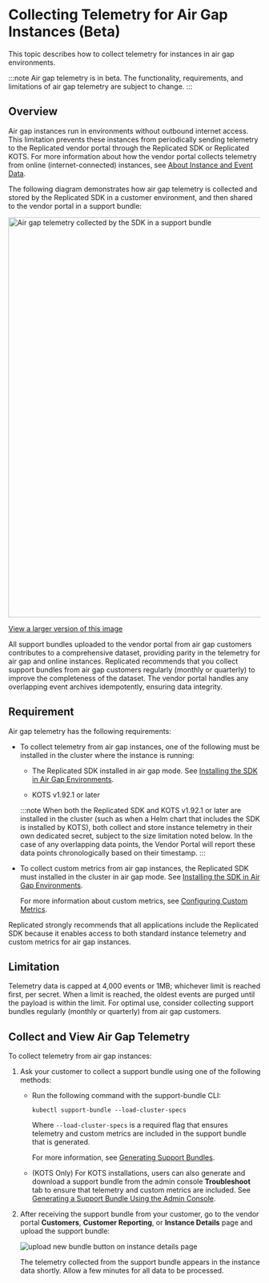 
# Collecting Telemetry for Air Gap Instances (Beta)

This topic describes how to collect telemetry for instances in air gap environments.

:::note
Air gap telemetry is in beta. The functionality, requirements, and limitations of air gap telemetry are subject to change.
:::

## Overview

Air gap instances run in environments without outbound internet access. This limitation prevents these instances from periodically sending telemetry to the Replicated vendor portal through the Replicated SDK or Replicated KOTS. For more information about how the vendor portal collects telemetry from online (internet-connected) instances, see [About Instance and Event Data](/vendor/instance-insights-event-data#about-reporting).

<AirGapTelemetry/>

The following diagram demonstrates how air gap telemetry is collected and stored by the Replicated SDK in a customer environment, and then shared to the vendor portal in a support bundle:

<img alt="Air gap telemetry collected by the SDK in a support bundle" src="/images/airgap-telemetry.png" width="800px"/>

[View a larger version of this image](/images/airgap-telemetry.png)

All support bundles uploaded to the vendor portal from air gap customers contributes to a comprehensive dataset, providing parity in the telemetry for air gap and online instances. Replicated recommends that you collect support bundles from air gap customers regularly (monthly or quarterly) to improve the completeness of the dataset. The vendor portal handles any overlapping event archives idempotently, ensuring data integrity.

## Requirement

Air gap telemetry has the following requirements:

* To collect telemetry from air gap instances, one of the following must be installed in the cluster where the instance is running:
   
   * The Replicated SDK installed in air gap mode. See [Installing the SDK in Air Gap Environments](/vendor/replicated-sdk-airgap).
   
   * KOTS v1.92.1 or later

   :::note
   When both the Replicated SDK and KOTS v1.92.1 or later are installed in the cluster (such as when a Helm chart that includes the SDK is installed by KOTS), both collect and store instance telemetry in their own dedicated secret, subject to the size limitation noted below.  In the case of any overlapping data points, the Vendor Portal will report these data points chronologically based on their timestamp.
   :::

* To collect custom metrics from air gap instances, the Replicated SDK must installed in the cluster in air gap mode. See [Installing the SDK in Air Gap Environments](/vendor/replicated-sdk-airgap).

    For more information about custom metrics, see [Configuring Custom Metrics](https://docs.replicated.com/vendor/custom-metrics).

Replicated strongly recommends that all applications include the Replicated SDK because it enables access to both standard instance telemetry and custom metrics for air gap instances.

## Limitation

Telemetry data is capped at 4,000 events or 1MB; whichever limit is reached first, per secret. When a limit is reached, the oldest events are purged until the payload is within the limit. For optimal use, consider collecting support bundles regularly (monthly or quarterly) from air gap customers.

## Collect and View Air Gap Telemetry

To collect telemetry from air gap instances:

1. Ask your customer to collect a support bundle using one of the following methods:
     * Run the following command with the support-bundle CLI:

       ```
       kubectl support-bundle --load-cluster-specs
       ```
       Where `--load-cluster-specs` is a required flag that ensures telemetry and custom metrics are included in the support bundle that is generated. 

       For more information, see [Generating Support Bundles](/vendor/support-bundle-generating).

     * (KOTS Only) For KOTS installations, users can also generate and download a support bundle from the admin console **Troubleshoot** tab to ensure that telemetry and custom metrics are included. See [Generating a Support Bundle Using the Admin Console](/enterprise/troubleshooting-an-app#generate-a-support-bundle-using-the-admin-console).

1. After receiving the support bundle from your customer, go to the vendor portal **Customers**, **Customer Reporting**, or **Instance Details** page and upload the support bundle:

     ![upload new bundle button on instance details page](/images/airgap-upload-telemetry.png)

     The telemetry collected from the support bundle appears in the instance data shortly. Allow a few minutes for all data to be processed.
